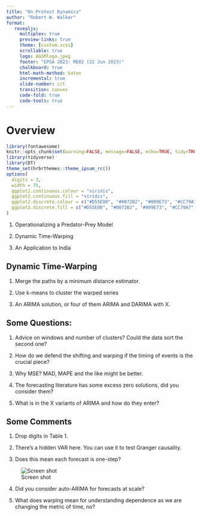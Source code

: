 ```yaml
---
title: "On Protest Dynamics"
author: "Robert W. Walker"
format: 
   revealjs:
     multiplex: true
     preview-links: true
     theme: [custom.scss]
     scrollable: true
     logo: AGSMlogo.jpeg
     footer: "EPSA 2023: ME02 (22 Jun 2023)"
     chalkboard: true
     html-math-method: katex
     incremental: true
     slide-number: c/t
     transition: convex
     code-fold: true
     code-tools: true
---
```


# Overview

<link href="//netdna.bootstrapcdn.com/font-awesome/4.1.0/css/font-awesome.min.css" rel="stylesheet">

```r
library(fontawesome)
knitr::opts_chunk$set(warning=FALSE, message=FALSE, echo=TRUE, tidy=TRUE, comment=NA, prompt=FALSE, fig.height=6, fig.width=6.5, fig.retina = 3, dev = 'svg', eval=TRUE)
library(tidyverse)
library(DT)
theme_set(hrbrthemes::theme_ipsum_rc())
options(
  digits = 3,
  width = 75,
  ggplot2.continuous.colour = "viridis",
  ggplot2.continuous.fill = "viridis",
  ggplot2.discrete.colour = c("#D55E00", "#0072B2", "#009E73", "#CC79A7", "#E69F00", "#56B4E9", "#F0E442"),
  ggplot2.discrete.fill = c("#D55E00", "#0072B2", "#009E73", "#CC79A7", "#E69F00", "#56B4E9", "#F0E442")
)
```

1. Operationalizing a Predator-Prey Model

2. Dynamic Time-Warping

3. An Application to India

## Dynamic Time-Warping

1. Merge the paths by a minimum distance estimator.

2. Use k-means to cluster the warped series

3. An ARIMA solution, or four of them ARIMA and DARIMA with X.

## Some Questions:

1. Advice on windows and number of clusters?  Could the data sort the second one?

2. How do we defend the shifting and warping if the timing of events is the crucial piece?

3. Why MSE?  MAD, MAPE and the like might be better.

4. The forecasting literature has some excess zero solutions, did you consider them?

5. What is in the X variants of ARIMA and how do they enter?

## Some Comments

1. Drop digits in Table 1.

2. There's a hidden VAR here.  You can use it to test Granger causality.

3. Does this mean each forecast is one-step?

![Screen shot](img/Screenshot 2023-06-22 at 2.23.07 AM.png)

4. Did you consider auto-ARIMA for forecasts at scale?

5. What does warping mean for understanding dependence as we are changing the metric of time, no?